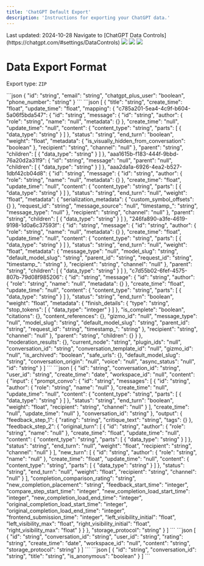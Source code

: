 ```yaml
---
title: 'ChatGPT Default Export'
description: 'Instructions for exporting your ChatGPT data.'
---
```


<Check>
Last updated: 2024-10-28
</Check>

<Steps>
  <Step title="Go to ChatGPT Data Controls">
    Navigate to [ChatGPT Data Controls](https://chatgpt.com/#settings/DataControls)
    <Frame>
      <img src="/images/chatgpt/default/step1.png" />
    </Frame>
  </Step>
  <Step title="Confirm the export and go to your email">
    <Frame>
      <img src="/images/chatgpt/default/step2.png" />
    </Frame>
  </Step>
  <Step title="Download the ZIP file">
    <Frame>
      <img src="/images/chatgpt/default/step3.png" />
    </Frame>
  </Step>
</Steps>

# Data Export Format

Export type: `ZIP`

<AccordionGroup>
<Accordion title="user.json">
  ```json
  {
    "id": "string",
    "email": "string",
    "chatgpt_plus_user": "boolean",
    "phone_number": "string"
  }
  ```
</Accordion>
<Accordion title="conversations.json">
  ```json
  [
    {
      "title": "string",
      "create_time": "float",
      "update_time": "float",
      "mapping": {
        "c785a201-5ea4-4c9f-b604-5a06f5bda547": {
          "id": "string",
          "message": {
            "id": "string",
            "author": {
              "role": "string",
              "name": "null",
              "metadata": {}
            },
            "create_time": "null",
            "update_time": "null",
            "content": {
              "content_type": "string",
              "parts": [
                {
                  "data_type": "string"
                }
              ]
            },
            "status": "string",
            "end_turn": "boolean",
            "weight": "float",
            "metadata": {
              "is_visually_hidden_from_conversation": "boolean"
            },
            "recipient": "string",
            "channel": "null"
          },
          "parent": "string",
          "children": [
            {
              "data_type": "string"
            }
          ]
        },
        "aaa1615b-f183-444f-9bbd-76a20d2a31f9": {
          "id": "string",
          "message": "null",
          "parent": "null",
          "children": [
            {
              "data_type": "string"
            }
          ]
        },
        "aaa2da1a-6926-4ea2-b527-1dbf42cb04d8": {
          "id": "string",
          "message": {
            "id": "string",
            "author": {
              "role": "string",
              "name": "null",
              "metadata": {}
            },
            "create_time": "float",
            "update_time": "null",
            "content": {
              "content_type": "string",
              "parts": [
                {
                  "data_type": "string"
                }
              ]
            },
            "status": "string",
            "end_turn": "null",
            "weight": "float",
            "metadata": {
              "serialization_metadata": {
                "custom_symbol_offsets": {}
              },
              "request_id": "string",
              "message_source": "null",
              "timestamp_": "string",
              "message_type": "null"
            },
            "recipient": "string",
            "channel": "null"
          },
          "parent": "string",
          "children": [
            {
              "data_type": "string"
            }
          ]
        },
        "246fa890-a3fe-4619-9198-1d0a6c37593f": {
          "id": "string",
          "message": {
            "id": "string",
            "author": {
              "role": "string",
              "name": "null",
              "metadata": {}
            },
            "create_time": "float",
            "update_time": "null",
            "content": {
              "content_type": "string",
              "parts": [
                {
                  "data_type": "string"
                }
              ]
            },
            "status": "string",
            "end_turn": "null",
            "weight": "float",
            "metadata": {
              "message_type": "null",
              "model_slug": "string",
              "default_model_slug": "string",
              "parent_id": "string",
              "request_id": "string",
              "timestamp_": "string"
            },
            "recipient": "string",
            "channel": "null"
          },
          "parent": "string",
          "children": [
            {
              "data_type": "string"
            }
          ]
        },
        "c7d55b02-6fef-4575-807b-79d08f985206": {
          "id": "string",
          "message": {
            "id": "string",
            "author": {
              "role": "string",
              "name": "null",
              "metadata": {}
            },
            "create_time": "float",
            "update_time": "null",
            "content": {
              "content_type": "string",
              "parts": [
                {
                  "data_type": "string"
                }
              ]
            },
            "status": "string",
            "end_turn": "boolean",
            "weight": "float",
            "metadata": {
              "finish_details": {
                "type": "string",
                "stop_tokens": [
                  {
                    "data_type": "integer"
                  }
                ]
              },
              "is_complete": "boolean",
              "citations": {},
              "content_references": {},
              "gizmo_id": "null",
              "message_type": "null",
              "model_slug": "string",
              "default_model_slug": "string",
              "parent_id": "string",
              "request_id": "string",
              "timestamp_": "string"
            },
            "recipient": "string",
            "channel": "null"
          },
          "parent": "string",
          "children": {}
        }
      },
      "moderation_results": {},
      "current_node": "string",
      "plugin_ids": "null",
      "conversation_id": "string",
      "conversation_template_id": "null",
      "gizmo_id": "null",
      "is_archived": "boolean",
      "safe_urls": {},
      "default_model_slug": "string",
      "conversation_origin": "null",
      "voice": "null",
      "async_status": "null",
      "id": "string"
    }
  ]
  ```
</Accordion>
<Accordion title="model_comparisons.json">
  ```json
  [
    {
      "id": "string",
      "conversation_id": "string",
      "user_id": "string",
      "create_time": "date",
      "workspace_id": "null",
      "content": {
        "input": {
          "prompt_convo": {
            "id": "string",
            "messages": [
              {
                "id": "string",
                "author": {
                  "role": "string",
                  "name": "null"
                },
                "create_time": "null",
                "update_time": "null",
                "content": {
                  "content_type": "string",
                  "parts": [
                    {
                      "data_type": "string"
                    }
                  ]
                },
                "status": "string",
                "end_turn": "boolean",
                "weight": "float",
                "recipient": "string",
                "channel": "null"
              }
            ],
            "create_time": "null",
            "update_time": "null"
          },
          "conversation_id": "string"
        },
        "output": {
          "feedback_step_1": {
            "rating": "string",
            "critique_text": "string",
            "tags": {}
          },
          "feedback_step_2": {
            "original_turn": [
              {
                "id": "string",
                "author": {
                  "role": "string",
                  "name": "null"
                },
                "create_time": "float",
                "update_time": "null",
                "content": {
                  "content_type": "string",
                  "parts": [
                    {
                      "data_type": "string"
                    }
                  ]
                },
                "status": "string",
                "end_turn": "null",
                "weight": "float",
                "recipient": "string",
                "channel": "null"
              }
            ],
            "new_turn": [
              {
                "id": "string",
                "author": {
                  "role": "string",
                  "name": "null"
                },
                "create_time": "float",
                "update_time": "null",
                "content": {
                  "content_type": "string",
                  "parts": [
                    {
                      "data_type": "string"
                    }
                  ]
                },
                "status": "string",
                "end_turn": "null",
                "weight": "float",
                "recipient": "string",
                "channel": "null"
              }
            ],
            "completion_comparison_rating": "string",
            "new_completion_placement": "string",
            "feedback_start_time": "integer",
            "compare_step_start_time": "integer",
            "new_completion_load_start_time": "integer",
            "new_completion_load_end_time": "integer",
            "original_completion_load_start_time": "integer",
            "original_completion_load_end_time": "integer",
            "frontend_submission_time": "integer",
            "left_visibility_initial": "float",
            "left_visibility_max": "float",
            "right_visibility_initial": "float",
            "right_visibility_max": "float"
          }
        }
      },
      "storage_protocol": "string"
    }
  ]
  ```
</Accordion>
<Accordion title="message_feedback.json">
  ```json
  [
    {
      "id": "string",
      "conversation_id": "string",
      "user_id": "string",
      "rating": "string",
      "create_time": "date",
      "workspace_id": "null",
      "content": "string",
      "storage_protocol": "string"
    }
  ]
  ```
</Accordion>
<Accordion title="shared_conversations.json">
  ```json
  [
    {
      "id": "string",
      "conversation_id": "string",
      "title": "string",
      "is_anonymous": "boolean"
    }
  ]
  ```
</Accordion>
<Card title="chat.html"></Card>

</AccordionGroup>

